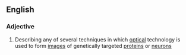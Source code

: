 ==English==

===Adjective===
{{en-adj|-}}

#{{genetics}} Describing any of several techniques in which [[optical]] technology is used to form [[image]]s of genetically targeted [[protein]]s or [[neuron]]s